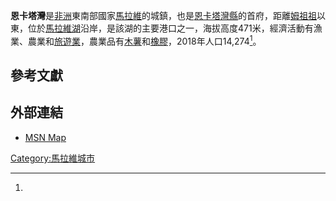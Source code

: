 {{Infobox settlement
<!--See the Table at Infobox Settlement for all fields and descriptions of usage-->
|official_name = 恩卡塔灣
|other_name = 
|native_name = Nkhata Bay
|nickname =
|settlement_type = <!--For Town or Village (Leave blank for the default City)-->
|motto =
<!-- images and maps -->
|image_skyline = Nkatha Bay from above.jpg
|imagesize = 300px
|image_caption = 
|image_flag =
|flag_size =
|image_seal =
|seal_size =
|image_shield =
|shield_size =
|image_blank_emblem =
|blank_emblem_type =
|blank_emblem_size =
|image_map =
|mapsize =
|map_caption =
|image_map1 =
|mapsize1 =
|map_caption1 =
|image_dot_map =
|dot_mapsize =
|dot_map_caption =
|dot_x =
|dot_y =
|pushpin_map = Malawi<!-- the name of a location map as per http://en.wikipedia.org/wiki/Template:Location_map -->
|pushpin_mapsize=240
|pushpin_label_position =bottom
|pushpin_map_caption = 
<!-- Location -->
|coordinates_region = MW
|subdivision_type = 國家
|subdivision_name = {{flag|Malawi}}
|subdivision_type1 = 區
|subdivision_name1 = [[北部區_(馬拉維)|北部區]]
|subdivision_type2 = 縣
|subdivision_name2 = [[恩卡塔灣縣|恩卡塔灣縣]]
|subdivision_type3 =
|subdivision_name3 =
|subdivision_type4 =
|subdivision_name4 =
<!-- Politics -->
|government_footnotes =
|government_type =
|leader_title =
|leader_name =
|leader_title1 =
<!-- for places with, say, both a mayor and a city manager -->
|leader_name1 =
|leader_title2 =
|leader_name2 =
|leader_title3 =
|leader_name3 =
|leader_title4 =
|leader_name4 =
|established_title =
<!-- Settled -->
|established_date =
|established_title2 =
<!-- Incorporated (town) -->
|established_date2 =
|established_title3 =
<!-- Incorporated (city) -->
|established_date3 =
<!-- Area -->
|area_magnitude =
|unit_pref =Imperial
<!--Enter: Imperial, if Imperial (metric) is desired-->
|area_footnotes =
|area_total_km2 =
<!-- ALL fields dealing with a measurements are subject to automatic unit conversion-->
|area_land_km2 = <!--See table @ Template:Infobox Settlement for details on automatic unit conversion-->
|area_water_km2 =
|area_total_sq_mi =
|area_land_sq_mi =
|area_water_sq_mi =
|area_water_percent =
|area_urban_km2 =
|area_urban_sq_mi =
|area_metro_km2 =
|area_metro_sq_mi =
|area_blank1_title =
|area_blank1_km2 =
|area_blank1_sq_mi =
<!-- Population -->
|population_as_of = 2018
|population_footnotes =<ref name="Census2018">{{cite web|url=http://www.nsomalawi.mw/images/stories/data_on_line/demography/census_2018/2018%20Malawi%20Population%20and%20Housing%20Census%20Main%20Report.pdf|title=2018 Population and Housing Census Main Report|publisher=馬拉威國家統計局|accessdate=2021-05-06|archive-date=2020-06-08|archive-url=https://web.archive.org/web/20200608191931/http://www.nsomalawi.mw/images/stories/data_on_line/demography/census_2018/2018%20Malawi%20Population%20and%20Housing%20Census%20Main%20Report.pdf|dead-url=no}}</ref>
|population_note =
|population_total = 14,274
|population_density_km2 =
|population_density_sq_mi =
|population_metro =
|population_density_metro_km2 =
|population_density_metro_sq_mi =
|population_urban =
|population_density_urban_km2 =
|population_density_urban_sq_mi =
|population_blank1_title =Ethnicities
|population_blank1 =
|population_blank2_title =Religions
|population_blank2 =
|population_density_blank1_km2 =
|population_density_blank1_sq_mi =
<!-- General information -->
|timezone = +2
|utc_offset =
|timezone_DST =
|utc_offset_DST =
|latd = 11|latm = 36|lats =00|latNS =S
|longd= 34|longm= 18|longs=00|longEW=E
|elevation_footnotes= <!--for references: use<ref></ref>  tags-->
|elevation_m =471
|elevation_ft =1548
<!-- Area/postal codes & others -->
|postal_code_type =
<!-- enter ZIP code, Postcode, Post code, Postal code... -->
|postal_code =
|area_code =
|blank_name =
|blank_info =
|blank1_name =
|blank1_info =
|website =
|footnotes =
}}

'''恩卡塔灣'''是[[非洲|非洲]]東南部國家[[馬拉維|馬拉維]]的城鎮，也是[[恩卡塔灣縣|恩卡塔灣縣]]的首府，距離[[姆祖祖|姆祖祖]]以東，位於[[馬拉維湖|馬拉維湖]]沿岸，是該湖的主要港口之一，海拔高度471米，經濟活動有漁業、農業和[[旅遊業|旅遊業]]，農業品有[[木薯|木薯]]和[[橡膠|橡膠]]，2018年人口14,274<ref name="Census2018" />。

==參考文獻==
{{reflist}}

==外部連結==
* [http://maps.msn.com/%284m2sec45xpvzfr2igwbhxn55%29/map.aspx?lats1=-11.6&lons1=34.3&alts1=14&regn1=2 MSN Map]{{Dead link|date=2019年12月 |bot=InternetArchiveBot |fix-attempted=yes }}

{{coord|11|36|S|34|18|E|region:MW_type:city|display=title}}

[[Category:馬拉維城市|Category:馬拉維城市]]